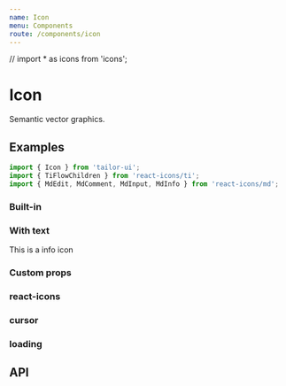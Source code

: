 ```yaml
---
name: Icon
menu: Components
route: /components/icon
---
```



// import \* as icons from 'icons';

# Icon

Semantic vector graphics.

<!-- ## Built-In Icon

<ul>
  {Object.keys(icons).map(icon => (
    <li key={icon}>{icon}</li>
  ))}
</ul> -->

## Examples

```js
import { Icon } from 'tailor-ui';
import { TiFlowChildren } from 'react-icons/ti';
import { MdEdit, MdComment, MdInput, MdInfo } from 'react-icons/md';
```

### Built-in

<Playground>
  <Icon mx={2} type="line" />
  <Icon mx={2} type="messenger" />
  <Icon mx={2} type="understood" />
  <Icon mx={2} type="kurator" />
  <Icon mx={2} type="touch" />
  <Icon mx={2} type="analytics" />
  <Icon mx={2} type="tags" />
  <Icon mx={2} type="settings" />
</Playground>

### With text

<Playground>
  <Flex alignItems="center">
    This is a info icon <Icon ml="2" size="20" cursor="help" type={MdInfo} />
  </Flex>
</Playground>

### Custom props

<Playground>
  <Icon mx={2} fill="#00c300" type="line" />
  <Icon mx={2} fill="#0084ff" type="messenger" />
  <Icon mx={2} fill="primaryLight" size={32} type="understood" />
  <Icon mx={2} fill="primaryLight" size={32} type="kurator" />
  <Icon mx={2} fill="primaryLight" size={32} type="touch" />
  <Icon mx={2} fill="primaryLight" size={32} type="analytics" />
  <Icon mx={2} fill="primaryLight" size={32} type="tags" />
  <Icon mx={2} fill="primaryLight" size={32} type="settings" />
  <Icon mx={2} fill="secondary" size={48} type={MdEdit} />
  <Icon mx={2} fill="secondary" size={48} type={MdComment} />
  <Icon mx={2} fill="secondary" size={48} type={MdInput} />
  <Icon mx={2} fill="secondary" size={48} type={TiFlowChildren} />
</Playground>

### react-icons

<Playground>
  <Icon mx={2} type={MdEdit} />
  <Icon mx={2} type={MdComment} />
  <Icon mx={2} type={MdInput} />
  <Icon mx={2} type={TiFlowChildren} />
</Playground>

### cursor

<Playground>
  <Icon mx={2} type={MdEdit} />
  <Icon mx={2} cursor="pointer" type={MdComment} />
  <Icon mx={2} cursor="grab" type={MdInput} />
  <Icon mx={2} cursor="help" type={TiFlowChildren} />
</Playground>

### loading

<Playground>
  <Icon size="40" type="loading" />
</Playground>

## API

<PropsTable of={Icon} />
